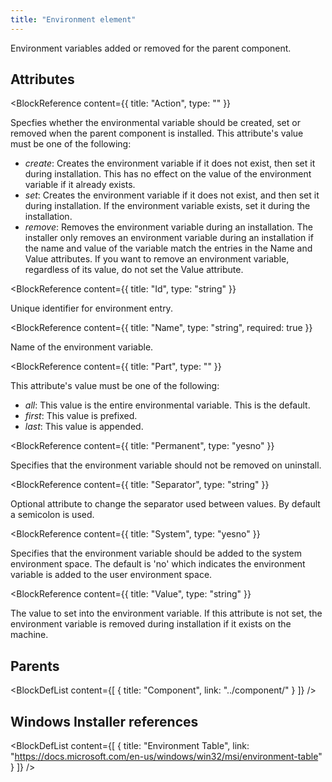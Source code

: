```yaml
---
title: "Environment element"
---
```



Environment variables added or removed for the parent component.


## Attributes

<BlockWrapper>

  <BlockReference
    content={{
      title: "Action",
      type: ""
    }}
  >
  Specfies whether the environmental variable should be created, set or removed when the parent component is installed. This attribute's value must be one of the following:
  - *create*: Creates the environment variable if it does not exist, then set it during installation. This has no effect on the value of the environment variable if it already exists.
  - *set*: Creates the environment variable if it does not exist, and then set it during installation. If the environment variable exists, set it during the installation.
  - *remove*: Removes the environment variable during an installation.
     The installer only removes an environment variable during an installation if the name and value
     of the variable match the entries in the Name and Value attributes.
     If you want to remove an environment variable, regardless of its value, do not set the Value attribute.
  </BlockReference>

  <BlockReference
    content={{
      title: "Id",
      type: "string"
    }}
  >
  Unique identifier for environment entry.
  </BlockReference>

  <BlockReference
    content={{
      title: "Name",
      type: "string",
      required: true
    }}
  >
  Name of the environment variable.
  </BlockReference>

  <BlockReference
    content={{
      title: "Part",
      type: ""
    }}
  >
   This attribute's value must be one of the following:
  - *all*: This value is the entire environmental variable. This is the default.
  - *first*: This value is prefixed.
  - *last*: This value is appended.
  </BlockReference>

  <BlockReference
    content={{
      title: "Permanent",
      type: "yesno"
    }}
  >
  Specifies that the environment variable should not be removed on uninstall.
  </BlockReference>

  <BlockReference
    content={{
      title: "Separator",
      type: "string"
    }}
  >
  Optional attribute to change the separator used between values. By default a semicolon is used.
  </BlockReference>

  <BlockReference
    content={{
      title: "System",
      type: "yesno"
    }}
  >
  Specifies that the environment variable should be added to the system environment space. The default
   is 'no' which indicates the environment variable is added to the user environment space.
  </BlockReference>

  <BlockReference
    content={{
      title: "Value",
      type: "string"
    }}
  >
  The value to set into the environment variable.
   If this attribute is not set, the environment variable is removed during installation if it exists on the machine.
  </BlockReference>

</BlockWrapper>


## Parents

<BlockDefList content={[
    {
      title: "Component",
      link: "../component/"
    }
  ]}
/>

## Windows Installer references

<BlockDefList content={[
    {
      title: "Environment Table",
      link: "https://docs.microsoft.com/en-us/windows/win32/msi/environment-table"
    }
  ]}
/>
